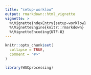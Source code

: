 ```yaml
---
title: "setup-worklow"
output: rmarkdown::html_vignette
vignette: >
  %\VignetteIndexEntry{setup-worklow}
  %\VignetteEngine{knitr::rmarkdown}
  %\VignetteEncoding{UTF-8}
---
```


```r
knitr::opts_chunk$set(
  collapse = TRUE,
  comment = "#>"
)
```

```r
library(WSCprocessing)
```
